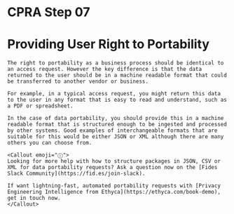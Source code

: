 
# CPRA Step 07
# Providing User Right to Portability
    The right to portability as a business process should be identical to an access request. However the key difference is that the data returned to the user should be in a machine readable format that could be transferred to another vendor or business.
    
    For example, in a typical access request, you might return this data to the user in any format that is easy to read and understand, such as a PDF or spreadsheet.

    In the case of data portability, you should provide this in a machine readable format that is structured enough to be ingested and processed by other systems. Good examples of interchangeable formats that are suitable for this would be either JSON or XML although there are many others you can choose from.

    <Callout emoji="ⓘ">
    Looking for more help with how to structure packages in JSON, CSV or XML for data portability requests? Ask a question now on the [Fides Slack Community](https://fid.es/join-slack).
    
    If want lightning-fast, automated portability requests with [Privacy Engineering Intelligence from Ethyca](https://ethyca.com/book-demo), get in touch now.
    </Callout>
